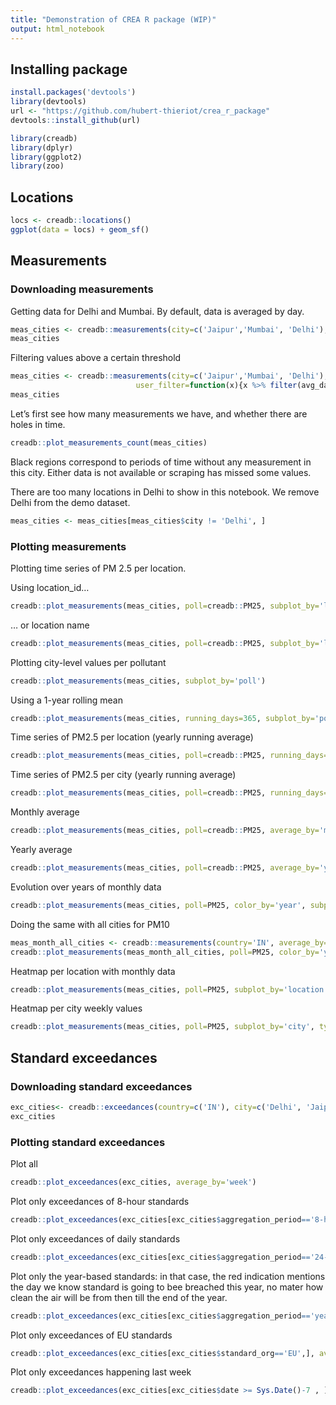 ```yaml
---
title: "Demonstration of CREA R package (WIP)"
output: html_notebook
---
```


## Installing package

```r
install.packages('devtools')
library(devtools)
url <- "https://github.com/hubert-thieriot/crea_r_package"
devtools::install_github(url)
```
```r
library(creadb)
library(dplyr)
library(ggplot2)
library(zoo)
```
## Locations
```r
locs <- creadb::locations()
ggplot(data = locs) + geom_sf()
```
## Measurements
### Downloading measurements
Getting data for Delhi and Mumbai. By default, data is averaged by day.
```r
meas_cities <- creadb::measurements(city=c('Jaipur','Mumbai', 'Delhi'), date_from='2015-01-01')
meas_cities
```
Filtering values above a certain threshold
```r
meas_cities <- creadb::measurements(city=c('Jaipur','Mumbai', 'Delhi'), date_from='2015-01-01',
                            user_filter=function(x){x %>% filter(avg_day<=1000 | poll==CO)})
meas_cities
```

Let's first see how many measurements we have, and whether there are holes in time.
```r
creadb::plot_measurements_count(meas_cities)
```
Black regions correspond to periods of time without any measurement in this city. Either data is not available or scraping has missed some values.

There are too many locations in Delhi to show in this notebook. We remove Delhi from the demo dataset.
```r
meas_cities <- meas_cities[meas_cities$city != 'Delhi', ]
```
### Plotting measurements
Plotting time series of PM 2.5 per location.

Using location_id...
```r

creadb::plot_measurements(meas_cities, poll=creadb::PM25, subplot_by='location_id')
```
... or location name
```r
creadb::plot_measurements(meas_cities, poll=creadb::PM25, subplot_by='location')
```

Plotting city-level values per pollutant
```r
creadb::plot_measurements(meas_cities, subplot_by='poll')
```
Using a 1-year rolling mean
```r
creadb::plot_measurements(meas_cities, running_days=365, subplot_by='poll')
```

Time series of PM2.5 per location (yearly running average)
```r
creadb::plot_measurements(meas_cities, poll=creadb::PM25, running_days=365, subplot_by='location')
```

Time series of PM2.5 per city (yearly running average)
```r
creadb::plot_measurements(meas_cities, poll=creadb::PM25, running_days=365, color_by='city')
```

Monthly average
```r
creadb::plot_measurements(meas_cities, poll=creadb::PM25, average_by='month', subplot_by='city')
```

Yearly average
```r
creadb::plot_measurements(meas_cities, poll=creadb::PM25, average_by='year', subplot_by='city')
```

Evolution over years of monthly data
```r
creadb::plot_measurements(meas_cities, poll=PM25, color_by='year', subplot_by='city', average_by='month')
```

Doing the same with all cities for PM10
```r
meas_month_all_cities <- creadb::measurements(country='IN', average_by='month', date_from='2014-01-01', poll=PM25)
creadb::plot_measurements(meas_month_all_cities, poll=PM25, color_by='year', subplot_by='city', average_by='month')
```
Heatmap per location with monthly data
```r
creadb::plot_measurements(meas_cities, poll=PM25, subplot_by='location', type='heatmap', average_by='month')
```

Heatmap per city weekly values
```r
creadb::plot_measurements(meas_cities, poll=PM25, subplot_by='city', type='heatmap', average_by='month')
```

## Standard exceedances

### Downloading standard exceedances
```r
exc_cities<- creadb::exceedances(country=c('IN'), city=c('Delhi', 'Jaipur', 'Mumbai', 'Hyderabad'))
exc_cities
```

### Plotting standard exceedances
Plot all

```r
creadb::plot_exceedances(exc_cities, average_by='week')
```

Plot only exceedances of 8-hour standards
```r
creadb::plot_exceedances(exc_cities[exc_cities$aggregation_period=='8-hour',], average_by='week')
```

Plot only exceedances of daily standards
```r
creadb::plot_exceedances(exc_cities[exc_cities$aggregation_period=='24-hour',], average_by='week')
```

Plot only the year-based standards: in that case, the red indication mentions the day we know standard is going to bee breached this year, no mater how clean the air will be from then till the end of the year.

```r
creadb::plot_exceedances(exc_cities[exc_cities$aggregation_period=='year',], average_by='week')
```
Plot only exceedances of EU standards
```r
creadb::plot_exceedances(exc_cities[exc_cities$standard_org=='EU',], average_by='week')
```
Plot only exceedances happening last week
```r
creadb::plot_exceedances(exc_cities[exc_cities$date >= Sys.Date()-7 , ], average_by='day')
```
